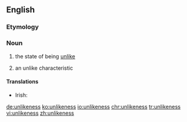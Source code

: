 ==English==

===Etymology===
{{suffix|unlike|ness|lang=en}}

===Noun===
{{en-noun|~|es}}

# {{context|uncountable|lang=en}} the state of being [[unlike]]
# {{context|countable|lang=en}} an unlike characteristic

====Translations====
{{trans-top|the state of being unlike}}
* Irish: {{t|ga|éagsúlacht|f}}
{{trans-mid}}
{{trans-bottom}}

{{trans-top|an unlike characteristic}}
{{trans-mid}}
{{trans-bottom}}

[[de:unlikeness]]
[[ko:unlikeness]]
[[io:unlikeness]]
[[chr:unlikeness]]
[[tr:unlikeness]]
[[vi:unlikeness]]
[[zh:unlikeness]]
